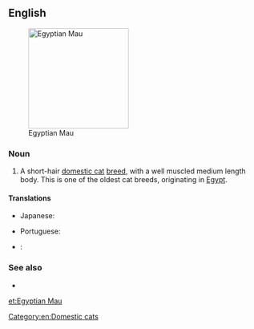 ==English==
[[File:Mauegytiensmoke.jpg|thumb|right|200px|Egyptian Mau]]

===Noun===
{{en-noun|head=[[Egyptian]] [[Mau]]}}

# A short-hair [[domestic cat]] [[breed]], with a well muscled medium length body. This is one of the oldest cat breeds, originating in [[Egypt]].

====Translations====
{{trans-top|Egyptian Mau}}
* Japanese: {{t-|ja|エジプシャンマウ|sc=Jpan|tr=[[Ejipushan Mau]]}}
{{trans-mid}}
* Portuguese: {{t-|pt|mau egípcio|m}}
{{trans-bottom}}

{{checktrans-top}}
* {{ttbc|it}}: {{t-|it|gatto Egyptian Mau|m}}
{{trans-mid}}
{{trans-bottom}}

===See also===
* {{pedia}}
{{commonscat|Egyptian Mau}}

[[Category:en:Domestic cats]]

[[et:Egyptian Mau]]